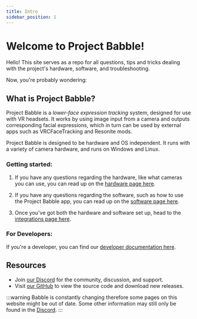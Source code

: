```yaml
---
title: Intro
sidebar_position: 1
---
```


# Welcome to Project Babble!

Hello! This site serves as a repo for all questions, tips and tricks dealing with the project's hardware, software, and troubleshooting. 

Now, you're probably wondering:

## What is Project Babble?

Project Babble is a <i>lower-face expression tracking</i> system, designed for use with VR headsets. It works by using image input from a camera and outputs corresponding facial expressions, which in turn can be used by external apps such as VRCFaceTracking and Resonite mods.

Project Babble is designed to be hardware and OS independent. It runs with a variety of camera hardware, and runs on Windows and Linux.

### Getting started:

1. If you have any questions regarding the hardware, like what cameras you can use, you can read up on the [hardware page here](docs\Hardware\hardware.mdx).

1. If you have any questions regarding the software, such as how to use the Project Babble app, you can read up on the [software page here](docs\Software\software.mdx).

1. Once you've got both the hardware and software set up, head to the [integrations page here](\docs\Software\integrations\integrations.mdx).

### For Developers:

If you're a developer, you can find our [developer documentation here](docs\Developers\developers.mdx).

## Resources
- Join [our Discord](https://discord.com/invite/XAMZmjBktk) for the community, discussion, and support. 
- Visit [our GitHub](https://github.com/SummerSigh/ProjectBabble) to view the source code and download new releases.

:::warning
Babble is constantly changing therefore some pages on this website might be out of date. 
Some other information may still only be found in the [Discord](https://discord.com/invite/XAMZmjBktk). 
:::
